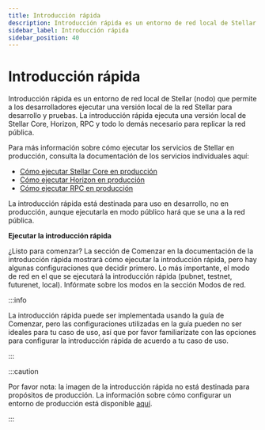 ```yaml
---
title: Introducción rápida
description: Introducción rápida es un entorno de red local de Stellar (nodo) para desarrollo y pruebas.
sidebar_label: Introducción rápida
sidebar_position: 40
---
```


# Introducción rápida

Introducción rápida es un entorno de red local de Stellar (nodo) que permite a los desarrolladores ejecutar una versión local de la red Stellar para desarrollo y pruebas. La introducción rápida ejecuta una versión local de Stellar Core, Horizon, RPC y todo lo demás necesario para replicar la red pública.

Para más información sobre cómo ejecutar los servicios de Stellar en producción, consulta la documentación de los servicios individuales aquí:

- [Cómo ejecutar Stellar Core en producción](../../validators/README.mdx)
- [Cómo ejecutar Horizon en producción](../../data/apis/horizon/admin-guide/overview.mdx)
- [Cómo ejecutar RPC en producción](../../data/apis/rpc/admin-guide/README.mdx)

La introducción rápida está destinada para uso en desarrollo, no en producción, aunque ejecutarla en modo público hará que se una a la red pública.

**Ejecutar la introducción rápida**

¿Listo para comenzar? La sección de Comenzar en la documentación de la introducción rápida mostrará cómo ejecutar la introducción rápida, pero hay algunas configuraciones que decidir primero. Lo más importante, el modo de red en el que se ejecutará la introducción rápida (pubnet, testnet, futurenet, local). Infórmate sobre los modos en la sección Modos de red.

:::info

La introducción rápida puede ser implementada usando la guía de Comenzar, pero las configuraciones utilizadas en la guía pueden no ser ideales para tu caso de uso, así que por favor familiarízate con las opciones para configurar la introducción rápida de acuerdo a tu caso de uso.

:::

:::caution

Por favor nota: la imagen de la introducción rápida no está destinada para propósitos de producción. La información sobre cómo configurar un entorno de producción está disponible [aquí](../../validators/README.mdx).

:::
